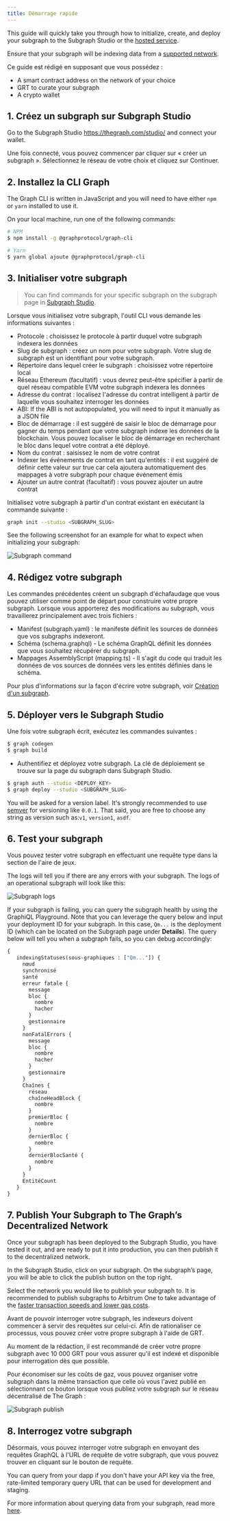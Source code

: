 ```yaml
---
title: Démarrage rapide
---
```


This guide will quickly take you through how to initialize, create, and deploy your subgraph to the Subgraph Studio or the [hosted service](#hosted-service).

Ensure that your subgraph will be indexing data from a [supported network](/developing/supported-networks).

Ce guide est rédigé en supposant que vous possédez :

-   A smart contract address on the network of your choice
-   GRT to curate your subgraph
-   A crypto wallet

## 1.  Créez un subgraph sur Subgraph Studio

Go to the Subgraph Studio <https://thegraph.com/studio/> and connect your wallet.

Une fois connecté, vous pouvez commencer par cliquer sur « créer un subgraph ». Sélectionnez le réseau de votre choix et cliquez sur Continuer.

## 2.  Installez la CLI Graph

The Graph CLI is written in JavaScript and you will need to have either `npm` or `yarn` installed to use it.

On your local machine, run one of the following commands:

```sh
# NPM
$ npm install -g @graphprotocol/graph-cli

# Yarn
$ yarn global ajoute @graphprotocol/graph-cli
```

## 3.  Initialiser votre subgraph

> You can find commands for your specific subgraph on the subgraph page in [Subgraph Studio](https://thegraph.com/studio/).

Lorsque vous initialisez votre subgraph, l'outil CLI vous demande les informations suivantes :

-   Protocole : choisissez le protocole à partir duquel votre subgraph indexera les données
-   Slug de subgraph : créez un nom pour votre subgraph. Votre slug de subgraph est un identifiant pour votre subgraph.
-   Répertoire dans lequel créer le subgraph : choisissez votre répertoire local
-   Réseau Ethereum (facultatif) : vous devrez peut-être spécifier à partir de quel réseau compatible EVM votre subgraph indexera les données
-   Adresse du contrat : localisez l'adresse du contrat intelligent à partir de laquelle vous souhaitez interroger les données
-   ABI: If the ABI is not autopopulated, you will need to input it manually as a JSON file
-   Bloc de démarrage : il est suggéré de saisir le bloc de démarrage pour gagner du temps pendant que votre subgraph indexe les données de la blockchain. Vous pouvez localiser le bloc de démarrage en recherchant le bloc dans lequel votre contrat a été déployé.
-   Nom du contrat : saisissez le nom de votre contrat
-   Indexer les événements de contrat en tant qu'entités : il est suggéré de définir cette valeur sur true car cela ajoutera automatiquement des mappages à votre subgraph pour chaque événement émis
-   Ajouter un autre contrat (facultatif) : vous pouvez ajouter un autre contrat

Initialisez votre subgraph à partir d'un contrat existant en exécutant la commande suivante :

```sh
graph init --studio <SUBGRAPH_SLUG>
```

See the following screenshot for an example for what to expect when initializing your subgraph:

![Subgraph command](/img/subgraph-init-example.png)

## 4.  Rédigez votre subgraph

Les commandes précédentes créent un subgraph d'échafaudage que vous pouvez utiliser comme point de départ pour construire votre propre subgraph. Lorsque vous apporterez des modifications au subgraph, vous travaillerez principalement avec trois fichiers :

-   Manifest (subgraph.yaml) : le manifeste définit les sources de données que vos subgraphs indexeront.
-   Schéma (schema.graphql) - Le schéma GraphQL définit les données que vous souhaitez récupérer du subgraph.
-   Mappages AssemblyScript (mapping.ts) - Il s'agit du code qui traduit les données de vos sources de données vers les entités définies dans le schéma.

Pour plus d'informations sur la façon d'écrire votre subgraph, voir [Création d'un subgraph](/developing/creating-a-subgraph).

## 5.  Déployer vers le Subgraph Studio

Une fois votre subgraph écrit, exécutez les commandes suivantes :

```sh
$ graph codegen
$ graph build
```

-   Authentifiez et déployez votre subgraph. La clé de déploiement se trouve sur la page du subgraph dans Subgraph Studio.

```sh
$ graph auth --studio <DEPLOY_KEY>
$ graph deploy --studio <SUBGRAPH_SLUG>
```

You will be asked for a version label. It's strongly recommended to use [semver](https://semver.org/) for versioning like `0.0.1`. That said, you are free to choose any string as version such as:`v1`, `version1`, `asdf`.

## 6.  Test your subgraph

Vous pouvez tester votre subgraph en effectuant une requête type dans la section de l'aire de jeux.

The logs will tell you if there are any errors with your subgraph. The logs of an operational subgraph will look like this:

![Subgraph logs](/img/subgraph-logs-image.png)

If your subgraph is failing, you can query the subgraph health by using the GraphiQL Playground. Note that you can leverage the query below and input your deployment ID for your subgraph. In this case, `Qm...` is the deployment ID (which can be located on the Subgraph page under **Details**). The query below will tell you when a subgraph fails, so you can debug accordingly:

```graphql
{
   indexingStatuses(sous-graphiques : ["Qm..."]) {
     nœud
     synchronisé
     santé
     erreur fatale {
       message
       bloc {
         nombre
         hacher
       }
       gestionnaire
     }
     nonFatalErrors {
       message
       bloc {
         nombre
         hacher
       }
       gestionnaire
     }
     Chaînes {
       réseau
       chaîneHeadBlock {
         nombre
       }
       premierBloc {
         nombre
       }
       dernierBloc {
         nombre
       }
       dernierBlocSanté {
         nombre
       }
     }
     EntitéCount
   }
}
```

## 7.  Publish Your Subgraph to The Graph’s Decentralized Network

Once your subgraph has been deployed to the Subgraph Studio, you have tested it out, and are ready to put it into production, you can then publish it to the decentralized network.

In the Subgraph Studio, click on your subgraph. On the subgraph’s page, you will be able to click the publish button on the top right.

Select the network you would like to publish your subgraph to. It is recommended to publish subgraphs to Arbitrum One to take advantage of the [faster transaction speeds and lower gas costs](/arbitrum/arbitrum-faq).

Avant de pouvoir interroger votre subgraph, les indexeurs doivent commencer à servir des requêtes sur celui-ci. Afin de rationaliser ce processus, vous pouvez créer votre propre subgraph à l'aide de GRT.

Au moment de la rédaction, il est recommandé de créer votre propre subgraph avec 10 000 GRT pour vous assurer qu'il est indexé et disponible pour interrogation dès que possible.

Pour économiser sur les coûts de gaz, vous pouvez organiser votre subgraph dans la même transaction que celle où vous l'avez publié en sélectionnant ce bouton lorsque vous publiez votre subgraph sur le réseau décentralisé de The Graph :

![Subgraph publish](/img/publish-and-signal-tx.png)

## 8.  Interrogez votre subgraph

Désormais, vous pouvez interroger votre subgraph en envoyant des requêtes GraphQL à l'URL de requête de votre subgraph, que vous pouvez trouver en cliquant sur le bouton de requête.

You can query from your dapp if you don't have your API key via the free, rate-limited temporary query URL that can be used for development and staging.

For more information about querying data from your subgraph, read more [here](../querying/querying-the-graph/).
